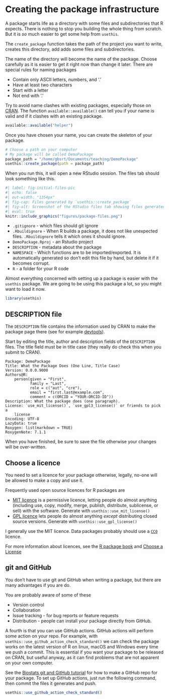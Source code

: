 # Creating the package infrastructure 

A package starts life as a directory with some files and subdirectories that R expects.
There is nothing to stop you building the whole thing from scratch.
But it is _so_ much easier to get some help from `usethis`.

The `create_package` function takes the path of the project you want to write, creates this directory, add adds some files and subdirectories.

The name of the directory will become the name of the package.
Choose carefully as it is easier to get it right now than change it later.
There are special rules for naming packages

* Contain only ASCII letters, numbers, and '.' 
* Have at least two characters
* Start with a letter
* Not end with '.'

Try to avoid name clashes with existing packages, especially those on [CRAN](https://cran.r-project.org/).
The function `available::available()` can tell you if your name is valid and if it clashes with an existing package.

```r
available::available("helper")
```

Once you have chosen your name, you can create the skeleton of your package.

```r
# Choose a path on your computer
# My package will be called DemoPackage
package_path = "/home/gbsrt/Documents/teaching/DemoPackage"
usethis::create_package(path = package_path)
```

When you run this, it will open a new RStudio session.
The files tab should look something like this.

```r
#| label: fig-initial-files-pic
#| echo: false
#| out-width: "1354px"
#| fig-cap: Files generated by `usethis::create_package`
#| fig-alt: Screenshot of the RStudio files tab showing files generated by usethis::create_package
#| eval: true
knitr::include_graphics("figures/package-files.png")
```

- `.gitignore` - which files should git ignore
- `.Rbuildignore` - When R builds a package, it does not like unexpected files. `.Rbuildignore` tells it which ones it should ignore.
- `DemoPackage.Rproj` - an Rstudio project
- `DESCRIPTION` - metadata about the package
- `NAMESPACE` - Which functions are to be imported/exported. It is automatically generated so don't edit this file by hand, but delete it if it becomes corrupt.
- `R` - a folder for your R code

Almost everything concerned with setting up a package is easier with the `usethis` package.
We are going to be using this package a lot, so you might want to load it now.

```r
library(usethis)
```

## DESCRIPTION file

The `DESCRIPTION` file contains the information used by CRAN to make the package page there (see for example [devtools](https://cran.r-project.org/web/packages/devtools/index.html)).

Start by editing the title, author and description fields of the `DESCRIPTION` files. 
The title field must be in title case (they really do check this when you submit to CRAN).

```
Package: DemoPackage
Title: What the Package Does (One Line, Title Case)
Version: 0.0.0.9000
Authors@R: 
    person(given = "First",
           family = "Last",
           role = c("aut", "cre"),
           email = "first.last@example.com",
           comment = c(ORCID = "YOUR-ORCID-ID"))
Description: What the package does (one paragraph).
License: `use_mit_license()`, `use_gpl3_license()` or friends to pick a
    license
Encoding: UTF-8
LazyData: true
Roxygen: list(markdown = TRUE)
RoxygenNote: 7.1.1
```

When you have finished, be sure to save the file otherwise your changes will be over-written.

## Choose a licence

You need to set a licence for your package otherwise, legally, no-one will be allowed to make a copy and use it.  

Frequently used open source licences for R packages are 

- [MIT licence](https://choosealicense.com/licenses/mit/) is a permissive licence, letting people do almost anything (including use, copy, modify, merge, publish, distribute, sublicense, or sell) with the software. 
Generate with `usethis::use_mit_license()`
- [GPL licence](https://choosealicense.com/licenses/gpl-3.0/) lets people do almost anything _except_ distributing closed source versions. 
Generate with `usethis::use_gpl_license()`

I generally use the MIT licence.
Data packages probably should use a [`CC0`](https://choosealicense.com/licenses/cc0-1.0/) licence.

For more information about licences, see the [R package book](https://r-pkgs.org/license.html) and [Choose a License](https://choosealicense.com/)


## git and GitHub

You don't have to use git and GitHub when writing a package, but there are many advantages if you are do. 

You are probably aware of some of these

 - Version control
 - Collaboration
 - Issue tracking - for bug reports or feature requests 
 - Distribution - people can install your package directly from GitHub.

A fourth is that you can use GitHub actions.
GitHub actions will perform some action on your repo. 
For example, with `usethis::use_github_action_check_standard()` we can check the package works on the latest version of R on linux, macOS and Windows every time we push a commit.
This is essential if you want your package to be released on CRAN, but useful anyway, as it can find problems that are not apparent on your own computer.

See the [Biostats git and GitHub tutorial](https://biostats-r.github.io/biostats/github/index.html) for how to make a GitHub repo for your package.
To set up GitHub actions, just run the following command, then commit the files it generates and push.

```r
usethis::use_github_action_check_standard()
```
